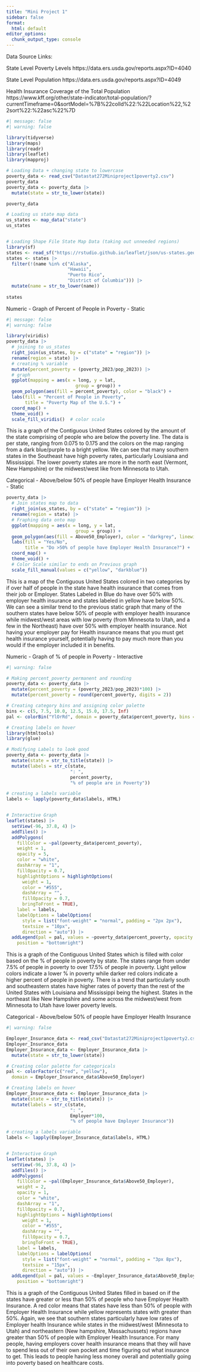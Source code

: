 ```yaml
---
title: "Mini Project 1"
sidebar: false
format:
  html: default
editor_options: 
  chunk_output_type: console
---
```


Data Source Links: 

State Level Poverty Levels 
https://data.ers.usda.gov/reports.aspx?ID=4040

State Level Population
https://data.ers.usda.gov/reports.aspx?ID=4049

Health Insurance Coverage of the Total Population
https://www.kff.org/other/state-indicator/total-population/?currentTimeframe=0&sortModel=%7B%22colId%22:%22Location%22,%22sort%22:%22asc%22%7D



```r
#| message: false
#| warning: false

library(tidyverse)
library(maps)
library(readr)
library(leaflet)
library(mapproj)

# Loading Data + changing state to lowercase
poverty_data <- read_csv("Datastat272Miniproject1poverty2.csv")
poverty_data
poverty_data <- poverty_data |>
  mutate(state = str_to_lower(state))

poverty_data

# Loading us state map data
us_states <- map_data("state")
us_states


# Loading Shape File State Map Data (taking out unneeded regions)
library(sf) 
states <- read_sf("https://rstudio.github.io/leaflet/json/us-states.geojson")
states <- states |>
  filter(!(name %in% c("Alaska", 
                       "Hawaii", 
                       "Puerto Rico", 
                       "District of Columbia"))) |>
  mutate(name = str_to_lower(name))
  
states
```


Numeric - Graph of Percent of People in Poverty - Static
```r
#| message: false
#| warning: false

library(viridis) 
poverty_data |>
  # joining to us_states
  right_join(us_states, by = c("state" = "region")) |>
  rename(region = state) |>
  # creating % variable
  mutate(percent_poverty = (poverty_2023/pop_2023)) |>
  # graph
  ggplot(mapping = aes(x = long, y = lat,
                          group = group)) + 
  geom_polygon(aes(fill = percent_poverty), color = "black") + 
  labs(fill = "Percent of People in Poverty",
       title = "Poverty Map of the U.S.") +
  coord_map() +  
  theme_void() +
  scale_fill_viridis()  # color scale
```

This is a graph of the Contiguous United States colored by the amount of the state comprising of people who are below the poverty line. The data is per state, ranging from 0.075 to 0.175 and the colors on the map ranging from a dark blue/purple to a bright yellow. We can see that many southern states in the Southeast have high poverty rates, particularly Louisiana and Mississippi. The lower poverty states are more in the north east (Vermont, New Hampshire) or the midwest/west like from Minnesota to Utah. 







Categorical - Above/below 50% of people have Employer Health Insurance - Static
```r
poverty_data |>
  # Join states map to data
  right_join(us_states, by = c("state" = "region")) |>
  rename(region = state) |>
  # Fraphing data onto map
  ggplot(mapping = aes(x = long, y = lat,
                          group = group)) + 
  geom_polygon(aes(fill = Above50_Employer), color = "darkgrey", linewidth = 0.2) + 
  labs(fill = "Yes/No",
       title = "Do >50% of people have Employer Health Insurance?") +
  coord_map() + 
  theme_void() +  
  # Color Scale similar to ends on Previous graph
  scale_fill_manual(values = c("yellow", "darkblue"))
```

This is a map of the Contiguous United States colored in two categories by if over half of people in the state have health insurance that comes from their job or Employer. States Labeled in Blue do have over 50% with employer health insurance and states labeled in yellow have below 50%. We can see a similar trend to the previous static graph that many of the southern states have below 50% of people with employer health insurance while midwest/west areas with low poverty (from Minnesota to Utah, and a few in the Northeast) have over 50% with employer health insurance. Not having your employer pay for Health insurance means that you must get health insurance yourself, potentially having to pay much more than you would if the employer included it in benefits. 





Numeric - Graph of % of people in Poverty - Interactive

```r
#| warning: false

# Making percent_poverty permanent and rounding
poverty_data <- poverty_data |>
  mutate(percent_poverty = (poverty_2023/pop_2023)*100) |>
  mutate(percent_poverty = round(percent_poverty, digits = 2))

# Creating category bins and assigning color palette
bins <- c(5, 7.5, 10.0, 12.5, 15.0, 17.5, Inf)
pal <- colorBin("YlOrRd", domain = poverty_data$percent_poverty, bins = bins)

# Creating labels on hover
library(htmltools)
library(glue)

# Modifying Labels to look good
poverty_data <- poverty_data |>
  mutate(state = str_to_title(state)) |>
  mutate(labels = str_c(state, 
                        ": ", 
                        percent_poverty, 
                        "% of people are in Poverty")) 

# creating a labels variable
labels <- lapply(poverty_data$labels, HTML)


# Interactive Graph
leaflet(states) |>
  setView(-96, 37.8, 4) |>
  addTiles() |>
  addPolygons(
    fillColor = ~pal(poverty_data$percent_poverty),
    weight = 1,
    opacity = 5,
    color = "white",
    dashArray = "1",
    fillOpacity = 0.7,
    highlightOptions = highlightOptions(
      weight = 1,
      color = "#555",
      dashArray = "",
      fillOpacity = 0.7,
      bringToFront = TRUE),
    label = labels,
    labelOptions = labelOptions(
      style = list("font-weight" = "normal", padding = "2px 2px"),
      textsize = "10px",
      direction = "auto")) |>
  addLegend(pal = pal, values = ~poverty_data$percent_poverty, opacity = 0.7, title = "% of People in Poverty",
    position = "bottomright")
```

This is a graph of the Contiguous United States which is filled with color based on the % of people in poverty by state. The states range from under 7.5% of people in poverty to over 17.5% of people in poverty. Light yellow colors indicate a lower % in poverty while darker red colors indicate a higher percent of people in poverty. There is a trend that particularly south and  southeastern states have higher rates of poverty than the rest of the United States with Louisiana and Mississippi being the highest. States in the northeast like New Hampshire and some across the midwest/west from Minnesota to Utah have lower poverty levels. 



Categorical - Above/below 50% of people have Employer Health Insurance

```r
#| warning: false

Employer_Insurance_data <- read_csv("Datastat272Miniproject1poverty2.csv")
Employer_Insurance_data
Employer_Insurance_data <- Employer_Insurance_data |>
  mutate(state = str_to_lower(state))

# Creating color palette for categoricals
pal <- colorFactor(c("red", "yellow"),
  domain = Employer_Insurance_data$Above50_Employer)

# Creating labels on hover
Employer_Insurance_data <- Employer_Insurance_data |>
  mutate(state = str_to_title(state)) |>
  mutate(labels = str_c(state, 
                        ": ", 
                        Employer*100,
                        "% of people have Employer Insurance")) 

# creating a labels variable
labels <- lapply(Employer_Insurance_data$labels, HTML)


# Interactive Graph
leaflet(states) |>
  setView(-96, 37.8, 4) |>
  addTiles() |>
  addPolygons(
    fillColor = ~pal(Employer_Insurance_data$Above50_Employer),
    weight = 2,
    opacity = 1,
    color = "white",
    dashArray = "1",
    fillOpacity = 0.7,
    highlightOptions = highlightOptions(
      weight = 1,
      color = "#555",
      dashArray = "",
      fillOpacity = 0.7,
      bringToFront = TRUE),
    label = labels,
    labelOptions = labelOptions(
      style = list("font-weight" = "normal", padding = "3px 8px"),
      textsize = "15px",
      direction = "auto")) |>
  addLegend(pal = pal, values = ~Employer_Insurance_data$Above50_Employer, opacity = 0.7, title = "Greater than 50% Employer Insurance",
    position = "bottomright")
```

This is a graph of the Contiguous United States filled in based on if the states have greater or less than 50% of people who have Employer Health Insurance. A red color means that states have less than 50% of people with Employer Health Insurance while yellow represents states with greater than 50%. Again, we see that southern states particularly have low rates of Employer health Insurance while states in the midwest/west (Minnesota to Utah) and northeastern (New hampshire, Massachussets) regions have greater than 50% of people with Employer Health Insurance. For many people, having employers cover health insurance means that they will have to spend less out of their own pocket and time figuring out what insurance to get. This leads to people having less money overall and potentially going into poverty based on healthcare costs. 



